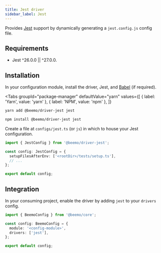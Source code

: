 ```yaml
---
title: Jest driver
sidebar_label: Jest
---
```



Provides [Jest](https://github.com/facebook/jest) support by dynamically generating a
`jest.config.js` config file.

## Requirements

- Jest ^26.0.0 || ^27.0.0.

## Installation

In your configuration module, install the driver, Jest, and [Babel](./babel.mdx) (if required).

<Tabs
  groupId="package-manager"
  defaultValue="yarn"
  values={[
    { label: 'Yarn', value: 'yarn' },
    { label: 'NPM', value: 'npm' },
  ]}
>
  <TabItem value="yarn">

```bash
yarn add @beemo/driver-jest jest
```

  </TabItem>
  <TabItem value="npm">

```bash
npm install @beemo/driver-jest jest
```

  </TabItem>
</Tabs>

Create a file at `configs/jest.ts` (or `js`) in which to house your Jest configuration.

```ts title="configs/jest.ts"
import { JestConfig } from '@beemo/driver-jest';

const config: JestConfig = {
  setupFilesAfterEnv: ['<rootDir>/tests/setup.ts'],
  // ...
};

export default config;
```

## Integration

In your consuming project, enable the driver by adding `jest` to your `drivers` config.

```ts title=".config/beemo.ts"
import { BeemoConfig } from '@beemo/core';

const config: BeemoConfig = {
  module: '<config-module>',
  drivers: ['jest'],
};

export default config;
```
